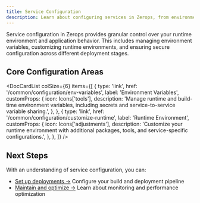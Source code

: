```yaml
---
title: Service Configuration
description: Learn about configuring services in Zerops, from environment variables to runtime customization.
---
```



Service configuration in Zerops provides granular control over your runtime environment and application behavior. This includes managing environment variables, customizing runtime environments, and ensuring secure configuration across different deployment stages.

## Core Configuration Areas

<DocCardList
  colSize={6}
  items={[
    {
      type: 'link',
      href: '/common/configuration/env-variables',
      label: 'Environment Variables',
      customProps: {
        icon: Icons['tools'],
        description:
          'Manage runtime and build-time environment variables, including secrets and service-to-service variable sharing.',
      },
    },
    {
      type: 'link',
      href: '/common/configuration/customize-runtime',
      label: 'Runtime Environment',
      customProps: {
        icon: Icons['adjustments'],
        description:
          'Customize your runtime environment with additional packages, tools, and service-specific configurations.',
      },
    },
  ]}
/>

## Next Steps

With an understanding of service configuration, you can:

* [Set up deployments →](/common/build-deployment) Configure your build and deployment pipeline
* [Maintain and optimize →](/common/maintenance) Learn about monitoring and performance optimization